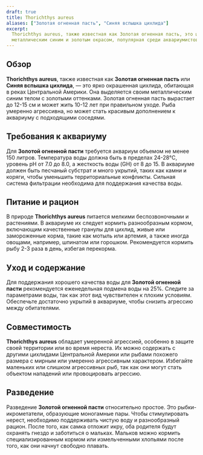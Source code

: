 ```yaml
---
draft: true
title: Thorichthys aureus
aliases: ["Золотая огненная пасть", "Синяя вспышка цихлида"]
excerpt:
  Thorichthys aureus, также известная как Золотая огненная пасть, это цихлида из Центральной Америки с ярким
  металлическим синим и золотым окрасом, популярная среди аквариумистов.
---
```


## Обзор

**Thorichthys aureus**, также известная как **Золотая огненная пасть** или **Синяя вспышка цихлида**, — это ярко
окрашенная цихлида, обитающая в реках Центральной Америки. Она выделяется своим металлическим синим телом с золотыми
оттенками. Золотая огненная пасть вырастает до 12-15 см и может жить 10-12 лет при правильном уходе. Рыба умеренно
агрессивна, но может стать красивым дополнением к аквариуму с подходящими соседями.

## Требования к аквариуму

Для **Золотой огненной пасти** требуется аквариум объемом не менее 150 литров. Температура воды должна быть в пределах
24-28°C, уровень pH от 7.0 до 8.0, а жесткость воды (GH) от 8 до 15. В аквариуме должен быть песчаный субстрат и много
укрытий, таких как камни и коряги, чтобы уменьшить территориальные конфликты. Сильная система фильтрации необходима для
поддержания качества воды.

## Питание и рацион

В природе **Thorichthys aureus** питается мелкими беспозвоночными и растениями. В аквариуме их следует кормить
разнообразным кормом, включающим качественные гранулы для цихлид, живые или замороженные корма, такие как мотыль или
артемия, а также иногда овощами, например, шпинатом или горошком. Рекомендуется кормить рыбу 2-3 раза в день, избегая
перекорма.

## Уход и содержание

Для поддержания хорошего качества воды для **Золотой огненной пасти** рекомендуется еженедельная подмена воды на 25%.
Следите за параметрами воды, так как этот вид чувствителен к плохим условиям. Обеспечьте достаточно укрытий в аквариуме,
чтобы снизить агрессию между обитателями.

## Совместимость

**Thorichthys aureus** обладает умеренной агрессией, особенно в защите своей территории или во время нереста. Их можно
содержать с другими цихлидами Центральной Америки или рыбами похожего размера с мирным или умеренно агрессивным
характером. Избегайте маленьких или слишком агрессивных рыб, так как они могут стать объектом нападений или
провоцировать агрессию.

## Разведение

Разведение **Золотой огненной пасти** относительно простое. Это рыбки-икрометатели, образующие моногамные пары. Чтобы
стимулировать нерест, необходимо поддерживать чистую воду и разнообразный рацион. После того, как самка отложит икру,
оба родителя будут охранять гнездо и заботиться о мальках. Мальков можно кормить специализированным кормом или
измельченными хлопьями после того, как они начнут свободно плавать.
